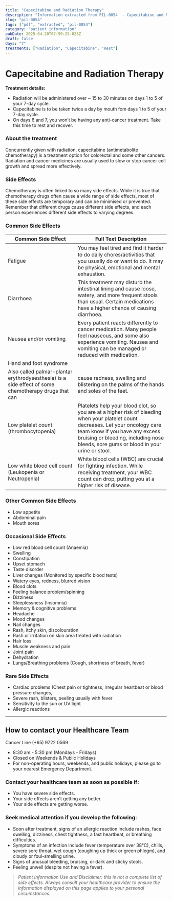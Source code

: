 ```yaml
---
title: "Capecitabine and Radiation Therapy"
description: "Information extracted from PIL-0054  - Capecitabine and Radiation Therapy.pdf"
slug: "pil-0054"
tags: ["pdf", "extracted", "pil-0054"]
category: "patient information"
pubDate: 2025-04-20T07:59:25.828Z
draft: false
days: "7"
treatments: ["Radiation", "Capecitabine", "Rest"]
---
```



# Capecitabine and Radiation Therapy

<TreatmentGrid days={Number(days)} treatments={treatments} />



**Treatment details:**
- Radiation will be administered over ~ 15 to 30 minutes on days 1 to 5 of your 7-day cycle.
- Capecitabine is to be taken twice a day by mouth fom days 1 to 5 of your 7-day cycle.
- On days 6 and 7, you won’t be having any anti-cancer treatment. Take this time to rest and recover.

### About the treatment

Concurrently given with radiation, capecitabine (antimetabolite chemotherapy) is a treatment option
for colorectal and some other cancers. Radiation and cancer medicines are usually used to slow or stop
cancer cell growth and spread more effectively.

### Side Effects
Chemotherapy is often linked to so many side effects. While it is true that chemotherapy drugs often
cause a wide range of side effects, most of these side effects are temporary and can be minimised or
prevented. Remember that different drugs cause different side effects, and each person experiences
different side effects to varying degrees.

### Common Side Effects

| Common Side Effect | Full Text Description |
|--------------------|----------------------|
| Fatigue | You may feel tired and ﬁnd it harder to do daily chores/activities that you usually do or want to do. It may be physical, emotional and mental exhaustion. |
| Diarrhoea | This treatment may disturb the intestinal lining and cause loose, watery, and more frequent stools than usual. Certain medications have a higher chance of causing diarrhoea. |
| Nausea and/or vomiting | Every patient reacts differently to cancer medication. Many people feel nauseous, and some also experience vomiting. Nausea and vomiting can be managed or reduced with medication. |
| Hand and foot syndrome |  |
| Also called palmar-plantar erythrodysesthesia) is a side effect of some chemotherapy drugs that can | cause redness, swelling and blistering on the palms of the hands and soles of the feet. |
| Low platelet count (thrombocytopenia) | Platelets help your blood clot, so you are at a higher risk of bleeding when your platelet count decreases. Let your oncology care team know if you have any excess bruising or bleeding, including nose bleeds, sore gums or blood in your urine or stool. |
| Low white blood cell count (Leukopenia or Neutropenia) | White blood cells (WBC) are crucial for ﬁghting infection. While receiving treatment, your WBC count can drop, putting you at a higher risk of disease. |

### Other Common Side Effects

- Low appetite
- Abdominal pain
- Mouth sores

### Occasional Side Effects

- Low red blood cell count (Anaemia)
- Swelling
- Constipation
- Upset stomach
- Taste disorder
- Liver changes (Monitored by speciﬁc blood tests)
- Watery eyes, redness, blurred vision
- Blood clots
- Feeling balance problem/spinning
- Dizziness
- Sleeplessness (Insomnia)
- Memory & cognitive problems
- Headache
- Mood changes
- Nail changes
- Rash, itchy skin, discolouration
- Rash or irritation on skin area treated with radiation
- Hair loss
- Muscle weakness and pain
- Joint pain
- Dehydration
- Lungs/Breathing problems (Cough, shortness of breath, fever)

### Rare Side Effects

- Cardiac problems (Chest pain or tightness, irregular heartbeat or blood pressure changes,
- Severe rash, blisters, peeling usually with fever
- Sensitivity to the sun or UV light
- Allergic reactions


---
## How to contact your Healthcare Team
<span class="text-red-500 font-bold text-xl">
Cancer Line (+65) 9722 0569
</span>

- 8:30 am - 5:30 pm (Mondays - Fridays)
- Closed on Weekends & Public Holidays
- For non-operating hours, weekends, and public holidays, please go to your nearest Emergency Department.

### Contact your healthcare team as soon as possible if:
- You have severe side effects.
- Your side effects aren’t getting any better.
- Your side effects are getting worse.

### Seek medical attention if you develop the following:
- Soon after treatment, signs of an allergic reaction include rashes, face swelling, dizziness, chest tightness, a fast heartbeat, or breathing difficulties.
- Symptoms of an infection include fever (temperature over 38°C), chills, severe sore throat, wet cough (coughing up thick or green phlegm), and cloudy or foul-smelling urine.
- Signs of unusual bleeding, bruising, or dark and sticky stools.
- Feeling unwell (despite not having a fever).

> _Patient Information Use and Disclaimer: this is not a complete list of side effects. Always consult your healthcare provider to ensure the information displayed on this page applies to your personal circumstances._
